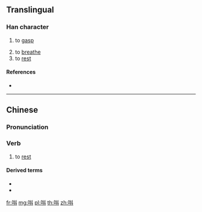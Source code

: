 ==Translingual==

===Han character===
{{Han char|rn=30|rad=口|as=07|sn=10|four=|canj=RQYJ|ids=⿲口扌斗}}

# {{label|mul|Cantonese}} to [[gasp]]
# to [[breathe]]
# to [[rest]]

====References====
* {{Han ref|kx=0193.051|hdz=10625.051|uh=551E|ud=21790}}

----

==Chinese==
{{zh-forms}}

===Pronunciation===
{{zh-pron
|m=dǒu
|c=tau2
|cat=v
}}

===Verb===
{{zh-verb}} {{tcx|Cantonese|lang=zh}}

# to [[rest]]

====Derived terms====
* {{zh-l|唞氣}}
* {{zh-l|早唞}}

[[fr:唞]]
[[mg:唞]]
[[pl:唞]]
[[th:唞]]
[[zh:唞]]